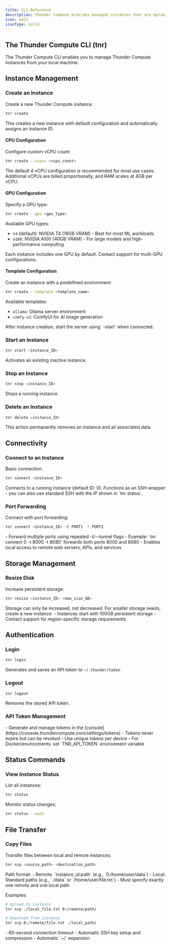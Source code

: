 ```yaml
---
title: CLI Reference
description: Thunder Compute provides managed instances that are optimized for performance. The Thunder Compute CLI contains all of the functionality you need to create, edit, use, and delete these instances.
icon: bolt
iconType: solid
---
```


## The Thunder Compute CLI (tnr)

The Thunder Compute CLI enables you to manage Thunder Compute instances from your local machine.

## Instance Management

### Create an Instance

Create a new Thunder Compute instance:

```bash
tnr create
```

This creates a new instance with default configuration and automatically assigns an instance ID.

#### CPU Configuration

Configure custom vCPU count:

```bash
tnr create --vcpus <vcpu_count>
```

<Note>
The default 4 vCPU configuration is recommended for most use cases. Additional vCPUs are billed proportionally, and RAM scales at 4GB per vCPU.
</Note>

#### GPU Configuration

Specify a GPU type:

```bash
tnr create --gpu <gpu_type>
```

Available GPU types:
- `t4` (default): NVIDIA T4 (16GB VRAM) - Best for most ML workloads
- `a100`: NVIDIA A100 (40GB VRAM) - For large models and high-performance computing

<Note>
Each instance includes one GPU by default. Contact support for multi-GPU configurations.
</Note>

#### Template Configuration

Create an instance with a predefined environment:

```bash
tnr create --template <template_name>
```

Available templates:
- `ollama`: Ollama server environment
- `comfy-ui`: ComfyUI for AI image generation

<Note>
After instance creation, start the server using `<template_name>-start` when connected.
</Note>

### Start an Instance

```bash
tnr start <instance_ID>
```

Activates an existing inactive instance.

### Stop an Instance

```bash
tnr stop <instance_ID>
```

Stops a running instance.

### Delete an Instance

```bash
tnr delete <instance_ID>
```

<Warning>
This action permanently removes an instance and all associated data.
</Warning>

## Connectivity

### Connect to an Instance

Basic connection:

```bash
tnr connect <instance_ID>
```

<Note>
Connects to a running instance (default ID: 0). Functions as an SSH wrapper - you can also use standard SSH with the IP shown in `tnr status`.
</Note>

### Port Forwarding

Connect with port forwarding:

```bash
tnr connect <instance_ID> -t PORT1 -t PORT2
```

<Note>
- Forward multiple ports using repeated -t/--tunnel flags
- Example: `tnr connect 0 -t 8000 -t 8080` forwards both ports 8000 and 8080
- Enables local access to remote web servers, APIs, and services
</Note>

## Storage Management

### Resize Disk

Increase persistent storage:

```bash
tnr resize <instance_ID> <new_size_GB>
```

<Warning>
Storage can only be increased, not decreased. For smaller storage needs, create a new instance.
</Warning>

<Note>
- Instances start with 100GB persistent storage
- Contact support for region-specific storage requirements
</Note>

## Authentication

### Login

```bash
tnr login
```

Generates and saves an API token to `~/.thunder/token`

### Logout

```bash
tnr logout
```

Removes the stored API token.

### API Token Management

<Note>
- Generate and manage tokens in the [console](https://console.thundercompute.com/settings/tokens)
- Tokens never expire but can be revoked
- Use unique tokens per device
- For Docker/environments: set `TNR_API_TOKEN` environment variable
</Note>

## Status Commands

### View Instance Status

List all instances:

```bash
tnr status
```

Monitor status changes:

```bash
tnr status --wait
```

## File Transfer

### Copy Files

Transfer files between local and remote instances:

```bash
tnr scp <source_path> <destination_path>
```

<Note>
Path format:
- Remote: `instance_id:path` (e.g., `0:/home/user/data`)
- Local: Standard paths (e.g., `./data` or `/home/user/file.txt`)
- Must specify exactly one remote and one local path
</Note>

Examples:
```bash
# Upload to instance
tnr scp ./local_file.txt 0:/remote/path/

# Download from instance
tnr scp 0:/remote/file.txt ./local_path/
```

<Note>
- 60-second connection timeout
- Automatic SSH key setup and compression
- Automatic `~/` expansion
</Note>